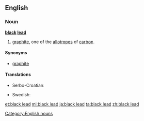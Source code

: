 ==English==

===Noun===
'''[[black]] [[lead]]'''

# [[graphite]], one of the [[allotrope]]s of [[carbon]].

====Synonyms====
* [[graphite]]

====Translations====
{{trans-top|allotrope of carbon}}
* Serbo-Croatian: {{t|sh|grafit|m}}
{{trans-mid}}
* Swedish: {{t+|sv|blyerts|c}}
{{trans-bottom}}

[[Category:English nouns]]

[[et:black lead]]
[[ml:black lead]]
[[ja:black lead]]
[[ta:black lead]]
[[zh:black lead]]